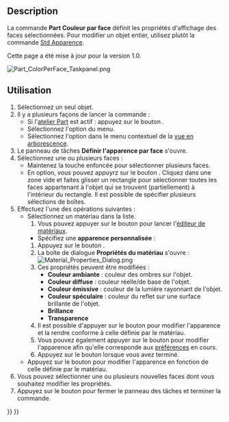 <languages/>

{{Docnav/fr
|[[Std_RandomColor/fr|Couleur aléatoire]]
|[[Std_ToggleTransparency/fr|Bascule de la transparence]]
|[[Std_View_Menu/fr|Menu Affichage]]
|IconL=Std_RandomColor.svg
|IconR=Std_ToggleTransparency.svg
|IconC=Freecad.svg
}}

{{GuiCommand/fr
|Name=Part ColorPerFace
|Name/fr=Part Couleur par face
|MenuLocation=Affichage → Couleur par face
|Workbenches=[[Part_Workbench/fr|Part]], [[PartDesign_Workbench/fr|PartDesign]]
|SeeAlso=[[Std_SetAppearance/fr|Std Apparence]]
}}

==Description==

La commande '''Part Couleur par face''' définit les propriétés d'affichage des faces sélectionnées. Pour modifier un objet entier, utilisez plutôt la commande [[Std_SetAppearance/fr|Std Apparence]].

Cette page a été mise à jour pour la version 1.0.

[[Image:Part_ColorPerFace_Taskpanel.png]]
{{Caption|Le panneau Définir l'apparence par face}}

<span id="Usage"></span>
==Utilisation==

# Sélectionnez un seul objet.
# Il y a plusieurs façons de lancer la commande :
#* Si l'[[Part_Workbench/fr|atelier Part]] est actif : appuyez sur le bouton {{Button|[[Image:Part_ColorPerFace.svg|16px]] [[Part_ColorPerFace/fr|Couleur par face]]}}.
#* Sélectionnez l'option {{MenuCommand|Affichage → [[Image:Part_ColorPerFace.svg|16px]] Couleur par face}} du menu.
#* Sélectionnez l'option {{MenuCommand|[[Image:Part_ColorPerFace.svg|16px]] Définir l'apparence par face...}} dans le menu contextuel de la [[Tree_view/fr|vue en arborescence]].
# Le panneau de tâches '''Définir l'apparence par face''' s'ouvre.
# Sélectionnez une ou plusieurs faces :
#* Maintenez la touche {{KEY|Ctrl}} enfoncée pour sélectionner plusieurs faces.
#* En option, vous pouvez appuyrz sur le bouton {{Button|Sélection par une boîte}}. Cliquez dans une zone vide et faites glisser un rectangle pour sélectionner toutes les faces appartenant à l'objet qui se trouvent (partiellement) à l'intérieur du rectangle. Il est possible de spécifier plusieurs sélections de boîtes.
# Effectuez l'une des opérations suivantes :
#* Sélectionnez un matériau dans la liste.
#*# Vous pouvez appuyer sur le bouton {{Button|Lancer l'éditeur}} pour lancer l'[[Material_Edit/fr|éditeur de matériaux]].
#** Spécifiez une '''apparence personnalisée''' :
#*# Appuyez sur le bouton {{Button|...}}.
#*# La boîte de dialogue '''Propriétés du matériau''' s'ouvre :<br>[[Image:Material_Properties_Dialog.png]]
#*# Ces propriétés peuvent être modifiées :
#*#* '''Couleur ambiante''' : couleur des ombres sur l'objet.
#*#* '''Couleur diffuse''' : couleur réelle/de base de l'objet.
#*#* '''Couleur émissive''' : couleur de la lumière rayonnant de l'objet.
#*#* '''Couleur spéculaire''' : couleur du reflet sur une surface brillante de l'objet.
#*#* '''Brillance'''
#*#* '''Transparence'''
#*# Il est possible d'appuyer sur le bouton {{Button|Réinitialiser}} pour modifier l'apparence et la rendre conforme à celle définie par le matériau.
#*# Vous pouvez également appuyer sur le bouton {{Button|Par défaut}} pour modifier l'apparence afin qu'elle corresponde aux [[PartDesign_Preferences/fr#Aspect_de_la_forme|préférences]] en cours.
#*# Appuyez sur le bouton {{Button|Fermer}} lorsque vous avez terminé.
#* Appuyez sur le bouton {{Button|Définir par défaut}} pour modifier l'apparence en fonction de celle définie par le matériau.
# Vous pouvez sélectionner une ou plusieurs nouvelles faces dont vous souhaitez modifier les propriétés.
# Appuyez sur le bouton {{Button|OK}} pour fermer le panneau des tâches et terminer la commande.


{{Docnav/fr
|[[Std_RandomColor/fr|Couleur aléatoire]]
|[[Std_ToggleTransparency/fr|Bascule de la transparence]]
|[[Std_View_Menu/fr|Menu Affichage]]
|IconL=Std_RandomColor.svg
|IconR=Std_ToggleTransparency.svg
|IconC=Freecad.svg
}}

{{Std_Base_navi{{#translation:}}}}
{{Userdocnavi{{#translation:}}}}